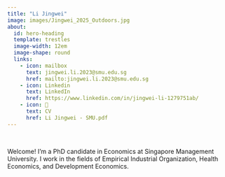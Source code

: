 ```yaml
---
title: "Li Jingwei"
image: images/Jingwei_2025_Outdoors.jpg
about:
  id: hero-heading
  template: trestles
  image-width: 12em
  image-shape: round
  links:
    - icon: mailbox
      text: jingwei.li.2023@smu.edu.sg
      href: mailto:jingwei.li.2023@smu.edu.sg
    - icon: Linkedin
      text: LinkedIn
      href: https://www.linkedin.com/in/jingwei-li-1279751ab/
    - icon: 📝
      text: CV
      href: Li Jingwei - SMU.pdf  
---
```


::: {#hero-heading}

&emsp;

Welcome! I’m a PhD candidate in Economics at Singapore Management University. I work in the fields of Empirical Industrial Organization, Health Economics, and Development Economics.


:::
